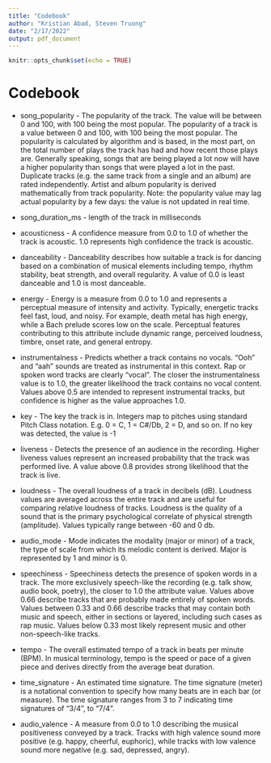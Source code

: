 ---
title: "Codebook"
author: "Kristian Abad, Steven Truong"
date: "2/17/2022"
output: pdf_document
---

```{r setup, include=FALSE}
knitr::opts_chunk$set(echo = TRUE)
```

# Codebook

* song_popularity - The popularity of the track. The value will be between 0 and 100, with 100 being the most popular.
The popularity of a track is a value between 0 and 100, with 100 being the most popular. The popularity is calculated by algorithm and is based, in the most part, on the total number of plays the track has had and how recent those plays are.
Generally speaking, songs that are being played a lot now will have a higher popularity than songs that were played a lot in the past. Duplicate tracks (e.g. the same track from a single and an album) are rated independently. Artist and album popularity is derived mathematically from track popularity. Note: the popularity value may lag actual popularity by a few days: the value is not updated in real time.

* song_duration_ms - length of the track in milliseconds

* acousticness - A confidence measure from 0.0 to 1.0 of whether the track is acoustic. 1.0 represents high confidence the track is acoustic.

* danceability - Danceability describes how suitable a track is for dancing based on a combination of musical elements including tempo, rhythm stability, beat strength, and overall regularity. A value of 0.0 is least danceable and 1.0 is most danceable.

* energy - Energy is a measure from 0.0 to 1.0 and represents a perceptual measure of intensity and activity. Typically, energetic tracks feel fast, loud, and noisy. For example, death metal has high energy, while a Bach prelude scores low on the scale. Perceptual features contributing to this attribute include dynamic range, perceived loudness, timbre, onset rate, and general entropy.

* instrumentalness - Predicts whether a track contains no vocals. "Ooh" and "aah" sounds are treated as instrumental in this context. Rap or spoken word tracks are clearly "vocal". The closer the instrumentalness value is to 1.0, the greater likelihood the track contains no vocal content. Values above 0.5 are intended to represent instrumental tracks, but confidence is higher as the value approaches 1.0.

* key - The key the track is in. Integers map to pitches using standard Pitch Class notation. E.g. 0 = C, 1 = C#/Db, 2 = D, and so on. If no key was detected, the value is -1

* liveness - Detects the presence of an audience in the recording. Higher liveness values represent an increased probability that the track was performed live. A value above 0.8 provides strong likelihood that the track is live.

* loudness - The overall loudness of a track in decibels (dB). Loudness values are averaged across the entire track and are useful for comparing relative loudness of tracks. Loudness is the quality of a sound that is the primary psychological correlate of physical strength (amplitude). Values typically range between -60 and 0 db.

* audio_mode - Mode indicates the modality (major or minor) of a track, the type of scale from which its melodic content is derived. Major is represented by 1 and minor is 0.

* speechiness - Speechiness detects the presence of spoken words in a track. The more exclusively speech-like the recording (e.g. talk show, audio book, poetry), the closer to 1.0 the attribute value. Values above 0.66 describe tracks that are probably made entirely of spoken words. Values between 0.33 and 0.66 describe tracks that may contain both music and speech, either in sections or layered, including such cases as rap music. Values below 0.33 most likely represent music and other non-speech-like tracks.

* tempo - The overall estimated tempo of a track in beats per minute (BPM). In musical terminology, tempo is the speed or pace of a given piece and derives directly from the average beat duration.

* time_signature - An estimated time signature. The time signature (meter) is a notational convention to specify how many beats are in each bar (or measure). The time signature ranges from 3 to 7 indicating time signatures of "3/4", to "7/4".

* audio_valence - A measure from 0.0 to 1.0 describing the musical positiveness conveyed by a track. Tracks with high valence sound more positive (e.g. happy, cheerful, euphoric), while tracks with low valence sound more negative (e.g. sad, depressed, angry).
